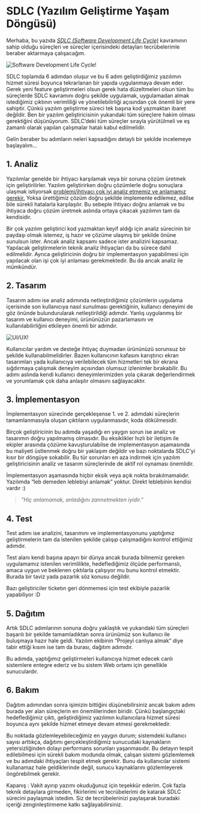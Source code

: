 # SDLC (Yazılım Geliştirme Yaşam Döngüsü)

Merhaba, bu yazıda *<ins>SDLC (Software Development Life Cycle)</ins>* kavramının sahip olduğu süreçleri ve süreçler içerisindeki detayları tecrübelerimle beraber aktarmaya çalışacağım.

![Software Development Life Cycle!](/blog/sdlc.webp "Yazılım Geliştirme Yaşam Döngüsü")

SDLC toplamda 6 adımdan oluşur ve bu 6 adım geliştirdiğimiz yazılımın hizmet süresi boyunca tekrarlanan bir yapıda uygulanmaya devam eder. Gerek yeni feature geliştirmeleri olsun gerek hata düzeltmeleri olsun tüm bu süreçlerde SDLC kavramını doğru şekilde uygulamak, uygulamadan almak istediğimiz çıktının verimliliği ve yönetilebilirliği açısından çok önemli bir yere sahiptir. Çünkü yazılım geliştirme süreci tek başına kod yazmaktan ibaret değildir. Ben bir yazılım geliştiricisinin yukarıdaki tüm süreçlere hakim olması gerektiğini düşünüyorum. SDLC’deki tüm süreçler sırayla yürütülmeli ve eş zamanlı olarak yapılan çalışmalar hatalı kabul edilmelidir.

Gelin beraber bu adımların neleri kapsadığını detaylı bir şekilde incelemeye başlayalım…

## 1. Analiz
Yazılımlar genelde bir ihtiyacı karşılamak veya bir soruna çözüm üretmek için geliştirilirler. Yazılım geliştirirken doğru çözümlerle doğru sonuçlara ulaşmak istiyorsak <ins>problemi/ihtiyacı çok iyi analiz etmemiz ve anlamamız gerekir.</ins> Yoksa ürettiğimiz çözüm doğru şekilde implemente edilemez, edilse bile sürekli hatalarla karşılaşılır. Bu sebeple ihtiyacı doğru anlamak ve bu ihtiyaca doğru çözüm üretmek aslında ortaya çıkacak yazılımın tam da kendisidir.

Bir çok yazılım geliştirici kod yazmaktan keyif aldığı için analiz sürecinin bir paydaşı olmak istemez, iş hazır ve çözüme ulaşmış bir şekilde önüne sunulsun ister. Ancak analiz kapsamı sadece ister analizini kapsamaz. Yapılacak geliştirmelerin teknik analiz ihtiyaçları da bu sürece dahil edilmelidir. Ayrıca geliştiricinin doğru bir implementasyon yapabilmesi için yapılacak olan işi çok iyi anlaması gerekmektedir. Bu da ancak analiz ile mümkündür.

## 2. Tasarım
Tasarım adımı ise analiz adımında netleştirdiğimiz çözümlerin uygulama içerisinde son kullanıcıya nasıl sunulması gerektiğinin, kullanıcı deneyimi de göz önünde bulundurularak netleştirildiği adımdır. Yanlış uygulanmış bir tasarım ve kullanıcı deneyimi, ürününüzün pazarlamasını ve kullanılabilirliğini etkileyen önemli bir adımdır.

![UI/UX!](/blog/ui-ux.webp "UI/UX")

Kullanıcılar yardım ve desteğe ihtiyaç duymadan ürününüzü sorunsuz bir şekilde kullanabilmelidirler. Bazen kullanıcının kafasını karıştırıcı ekran tasarımları yada kullanıcıya verilebilecek tüm hizmetleri tek bir ekrana sığdırmaya çalışmak deneyim açısından olumsuz izlenimler bırakabilir. Bu adımı aslında kendi kullanıcı deneyimlerimizden yola çıkarak değerlendirmek ve yorumlamak çok daha anlaşılır olmasını sağlayacaktır.

## 3. İmplementasyon
İmplementasyon sürecinde gerçekleşense 1. ve 2. adımdaki süreçlerin tamamlanmasıyla oluşan çıktıların uygulanmasıdır, koda dökülmesidir.

Birçok geliştiricinin bu adımda yaşadığı en yaygın sorun ise analiz ve tasarımın doğru yapılmamış olmasıdır. Bu eksiklikler hızlı bir iletişim ile ekipler arasında çözüme kavuşturulabilse de implementasyon aşamasında bu maliyeti üstlenmek doğru bir yaklaşım değildir ve bazı noktalarda SDLC’yi kısır bir döngüye sokabilir. Bu tür sorunları en aza indirmek için yazılım geliştiricisinin analiz ve tasarım süreçlerinde de aktif rol oynaması önemlidir.

İmplementasyon aşamasında hiçbir eksik veya açık nokta bırakılmamalıdır. Yazılımda “leb demeden leblebiyi anlamak” yoktur. Direkt leblebinin kendisi vardır :)

>  *"Hiç anlamamak, anladığını zannetmekten iyidir."*

## 4. Test
Test adımı ise analizini, tasarımını ve implementasyonunu yaptığımız geliştirmelerin tam da istenilen şekilde çalışıp çalışmadığını kontrol ettiğimiz adımdır.

Test alanı kendi başına apayrı bir dünya ancak burada bilmemiz gereken uygulamamız istenilen verimlilikte, hedeflediğimiz ölçüde performanslı, amaca uygun ve beklenen çıktılarla çalışıyor mu bunu kontrol etmektir. Burada bir taviz yada pazarlık söz konusu değildir.

Bazı geliştiriciler ticketın geri dönmemesi için test ekibiyle pazarlık yapabiliyor :D

## 5. Dağıtım
Artık SDLC adımlarının sonuna doğru yaklaştık ve yukarıdaki tüm süreçleri başarılı bir şekilde tamamladıktan sonra ürünümüz son kullanıcı ile buluşmaya hazır hale geldi. Yazılım ekibinin “Projeyi canlıya almak” diye tabir ettiği kısım ise tam da burası, dağıtım adımıdır.

Bu adımda, yaptığımız geliştirmeleri kullanıcıya hizmet edecek canlı sistemlere entegre ederiz ve bu sistem Web ortamı için genellikle sunuculardır.

## 6. Bakım
Dağıtım adımından sonra işimizin bittiğini düşünebilirsiniz ancak bakım adımı burada yer alan süreçlerin en önemlilerinden biridir. Çünkü başlangıçtaki hedeflediğimiz çıktı, geliştirdiğimiz yazılımın kullanıcılara hizmet süresi boyunca aynı şekilde hizmet etmeye devam etmesi gerekmektedir.

Bu noktada gözlemleyebileceğimiz en yaygın durum; sistemdeki kullanıcı sayısı arttıkça, dağıtımı gerçekleştirdiğimiz sunucudaki kaynakların yetersizliğinden dolayı performans sorunları yaşanmasıdır. Bu detayın tespit edilebilmesi için sürekli bakım modunda olmak, çalışan sistemi gözlemlemek ve bu adımdaki ihtiyaçları tespit etmek gerekir. Bunu da kullanıcılar sistemi kullanamaz hale geldiklerinde değil, sunucu kaynaklarını gözlemleyerek öngörebilmek gerekir.

Kapanış :
Vakit ayırıp yazımı okuduğunuz için teşekkür ederim. Çok fazla teknik detaylara girmeden, fikirlerimi ve tecrübelerimi de katarak SDLC sürecini paylaşmak istedim. Siz de tecrübelerinizi paylaşarak buradaki içeriği zenginleştirmeme katkı sağlayabilirsiniz.